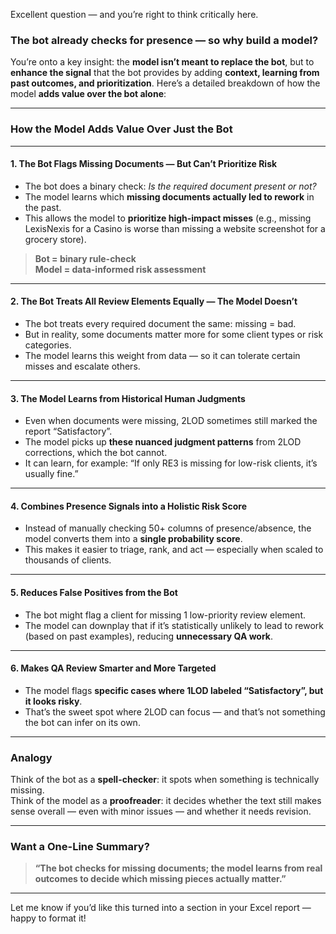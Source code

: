 
Excellent question — and you're right to think critically here.

### The **bot already checks for presence** — so why build a model?

You're onto a key insight: the **model isn't meant to replace the bot**, but to **enhance the signal** that the bot provides by adding **context, learning from past outcomes, and prioritization**. Here's a detailed breakdown of how the model **adds value over the bot alone**:

---

### **How the Model Adds Value Over Just the Bot**

---

#### **1. The Bot Flags Missing Documents — But Can’t Prioritize Risk**
- The bot does a binary check: *Is the required document present or not?*
- The model learns which **missing documents actually led to rework** in the past.
- This allows the model to **prioritize high-impact misses** (e.g., missing LexisNexis for a Casino is worse than missing a website screenshot for a grocery store).

> **Bot = binary rule-check**  
> **Model = data-informed risk assessment**

---

#### **2. The Bot Treats All Review Elements Equally — The Model Doesn’t**
- The bot treats every required document the same: missing = bad.
- But in reality, some documents matter more for some client types or risk categories.
- The model learns this weight from data — so it can tolerate certain misses and escalate others.

---

#### **3. The Model Learns from Historical Human Judgments**
- Even when documents were missing, 2LOD sometimes still marked the report "Satisfactory".
- The model picks up **these nuanced judgment patterns** from 2LOD corrections, which the bot cannot.
- It can learn, for example: "If only RE3 is missing for low-risk clients, it's usually fine."

---

#### **4. Combines Presence Signals into a Holistic Risk Score**
- Instead of manually checking 50+ columns of presence/absence, the model converts them into a **single probability score**.
- This makes it easier to triage, rank, and act — especially when scaled to thousands of clients.

---

#### **5. Reduces False Positives from the Bot**
- The bot might flag a client for missing 1 low-priority review element.
- The model can downplay that if it’s statistically unlikely to lead to rework (based on past examples), reducing **unnecessary QA work**.

---

#### **6. Makes QA Review Smarter and More Targeted**
- The model flags **specific cases where 1LOD labeled "Satisfactory", but it looks risky**.
- That’s the sweet spot where 2LOD can focus — and that's not something the bot can infer on its own.

---

### **Analogy**
Think of the bot as a **spell-checker**: it spots when something is technically missing.  
Think of the model as a **proofreader**: it decides whether the text still makes sense overall — even with minor issues — and whether it needs revision.

---

### Want a One-Line Summary?
> **“The bot checks for missing documents; the model learns from real outcomes to decide which missing pieces actually matter.”**

---

Let me know if you'd like this turned into a section in your Excel report — happy to format it!